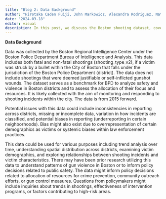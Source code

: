 ```yaml
---
title: "Blog 2: Data Background"
author: "Hirotaka Caden Fuiji, John Markowicz, Alexandra Rodriguez, Nathan Rosenblum, Eric Yang"
date: "2024-03-18"
editor: visual
description: In this post, we discuss the Boston shooting dataset, covering its collection, potential biases, and how it can help understand safety and violence in the city.
---
```


**Data Background**

Data was collected by the Boston Regional Intelligence Center under the Boston Police Department Bureau of Intelligence and Analysis. This data includes both fatal and non-fatal shootings (shooting_type_v2), if a victim was struck by a bullet within the City of Boston that falls under the jurisdiction of the Boston Police Department (district). The data does not include shootings that were deemed justifiable or self-inflicted gunshot wounds. The dataset serves as a benchmark for BPD to analyze safety and violence in Boston districts and to assess the allocation of their focus and resources. It is likely collected with the aim of monitoring and responding to shooting incidents within the city. The data is from 2015 forward.

Potential issues with this data could include inconsistencies in reporting across districts, missing or incomplete data, variation in how incidents are classified, and potential biases in reporting (underreporting in certain neighborhoods). Bias might also exist due to overrepresentation of certain demographics as victims or systemic biases within law enforcement practices.

This data could be used for various purposes including trend analysis over time, understanding spatial distribution across districts, examining victim demographics, and exploring relationships between shooting incidents and victim characteristics. There may have been prior research utilizing this data to understand patterns of gun violence in Boston or to inform policy decisions related to public safety. The data might inform policy decisions related to allocation of resources for crime prevention, community outreach efforts, or gun control measures. Questions from policymakers might include inquiries about trends in shootings, effectiveness of intervention programs, or factors contributing to high-risk areas.
